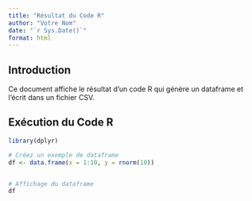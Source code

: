 ```yaml
---
title: "Résultat du Code R"
author: "Votre Nom"
date: "`r Sys.Date()`"
format: html
---
```


## Introduction

Ce document affiche le résultat d'un code R qui génère un dataframe et l'écrit dans un fichier CSV.

## Exécution du Code R

```r
library(dplyr)

# Créez un exemple de dataframe
df <- data.frame(x = 1:10, y = rnorm(10))


# Affichage du dataframe
df
```
